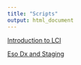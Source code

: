 ```yaml
---
title: "Scripts"
output: html_document
---
```


[Introduction to LCI](lci_intro_script.qmd)

[Eso Dx and Staging](eso_dx_staging_script.qmd)